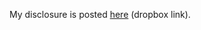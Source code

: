My disclosure is posted [[http://dl.dropbox.com/u/1816420/Andrew%27s%20Disclosure.htm|here]] (dropbox link).